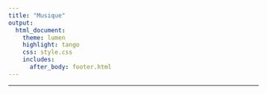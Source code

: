 ---
title: "Musique"
output:
  html_document:
    theme: lumen
    highlight: tango
    css: style.css
    includes:
      after_body: footer.html
---
***
